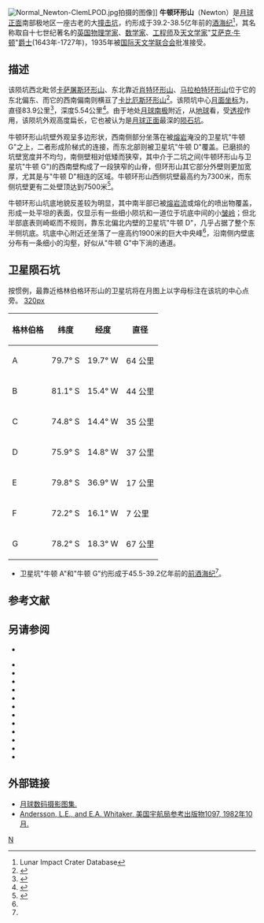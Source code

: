{{lunar crater data
| image=Newton crater 4154 h2.jpg|240px
| caption=月球轨道器4号拍摄的图像
| latitude = 76.52
| N_or_S = S
| longitude = 17.44
| E_or_W = W
| diameter = 83.9公里
| depth = 5.54公里
| colong = 18
| eponym = [[艾萨克·牛顿|艾萨克·牛顿]]
}}
[[File:Normal_Newton-ClemLPOD.jpg|thumb]]拍摄的图像]]
'''牛顿环形山'''（Newton）是[[月球正面|月球正面]]南部极地区一座古老的大[[撞击坑|撞击坑]]，约形成于39.2-38.5亿年前的[[酒海纪|酒海纪]]<ref name=LICD>Lunar Impact Crater Database</ref>，其名称取自十七世纪著名的[[英国|英国]][[物理学家|物理学家]]、[[数学家|数学家]]、[[工程师|工程师]]及[[天文学家|天文学家]]"[[艾萨克·牛顿|艾萨克·牛顿]]"[[爵士|爵士]](1643年-1727年)，1935年被[[国际天文学联合会|国际天文学联合会]]批准接受。

==描述==  
该陨坑西北毗邻[[卡萨屠斯环形山|卡萨屠斯环形山]]、东北靠近[[肖特环形山|肖特环形山]]、[[马拉柏特环形山|马拉柏特环形山]]位于它的东北偏东、而它的西南偏南则横亘了[[卡比厄斯环形山|卡比厄斯环形山]]<ref>{{Cite web |url=http://planetarynames.wr.usgs.gov/images/Lunar/lac_137_lo.pdf |title=Crater Newton on LAC-137 map. |access-date=2016-10-29 |archive-date=2013-02-20 |archive-url=https://web.archive.org/web/20130220221552/http://planetarynames.wr.usgs.gov/images/Lunar/lac_137_lo.pdf |dead-url=no }}</ref>。该陨坑中心[[月面坐标|月面坐标]]为{{Coord|76.52|S|17.44|W|globe:Moon|nogoogle=1|noosm=1}}，直径83.9公里<ref name="IAU">{{Cite web |url=http://planetarynames.wr.usgs.gov/Feature/4235 |title=Directory of the International Astronomical Union |access-date=2016-10-29 |archive-date=2018-11-16 |archive-url=https://web.archive.org/web/20181116091551/https://planetarynames.wr.usgs.gov/Feature/4235 |dead-url=no }}</ref>，深度5.54公里<ref>{{Cite web |url=http://fisherka.csolutionshosting.net/astronote/plan/craterdepth/html/CraterDepthFeatureNameWestfall.html |title=John E. Westfall's Atlas of the Lunar Terminator, Cambridge Univ. Press (2000) |accessdate=2016-10-29 |archive-date=2014-12-18 |archive-url=https://archive.today/20141218234310/http://fisherka.csolutionshosting.net/astronote/plan/craterdepth/html/CraterDepthFeatureNameWestfall.html |dead-url=yes }}</ref>。由于地处[[月球南极|月球南极]]附近，从[[地球|地球]]看，受[[透视|透视]]作用，该陨坑外观高度扁长，它也被认为是[[月球正面|月球正面]]最深的[[陨石坑|陨石坑]]。

牛顿环形山坑壁外观呈多边形状，西南侧部分坐落在被[[熔岩|熔岩]]淹没的卫星坑"牛顿 G"之上，二者形成阶梯式的连接，而东北部则被卫星坑"牛顿 D"覆盖。已磨损的坑壁宽度并不均匀，南侧壁相对低矮而狭窄，其中介于二坑之间(牛顿环形山与卫星坑"牛顿 G")的西南壁构成了一段狭窄的山脊，但环形山其它部分外壁则更加宽厚，尤其是与"牛顿 D"相连的区域。牛顿环形山西侧坑壁最高约为7300米，而东侧坑壁更有二处壁顶达到7500米<ref name="WIKI">{{Cite web |url=https://the-moon.wikispaces.com/Newton |title=Description Crater online The Moon-Wiki. |access-date=2016-10-29 |archive-date=2018-05-30 |archive-url=https://web.archive.org/web/20180530160459/http://the-moon.wikispaces.com/Newton |dead-url=no }}</ref>。

牛顿环形山坑底地貌反差较为明显，其中南半部已被[[熔岩流|熔岩流]]或熔化的喷出物覆盖，形成一处平坦的表面，仅显示有一些细小陨坑和一道位于坑底中间的小[[皱岭|皱岭]]；但北半部底表则崎岖而不规则，靠东北偏北内壁的卫星坑"牛顿 D"，几乎占据了整个东半侧坑底。坑底中心附近还坐落了一座高约1900米的巨大中央峰<ref name="WIKI"/>，沿南侧内壁底分布有一条细小的沟壑，好似从"牛顿 G"中下淌的通道。

==卫星陨石坑==
按惯例，最靠近格林伯格环形山的卫星坑将在月图上以字母标注在该坑的中心点旁。
[[image:Newton_sattelite_craters_map.jpg|320px]]

{| class="wikitable" style="text-align: right;"
|-
! scope="col" | 格林伯格
! scope="col" | 纬度
! scope="col" | 经度
! scope="col" | 直径
|-
! scope="row" | A
| 79.7° S
| 19.7° W
| 64 公里
|-
! scope="row" | B
| 81.1° S
| 15.4° W
| 44 公里
|-
! scope="row" | C
| 74.8° S
| 14.4° W
| 35 公里
|-
! scope="row" | D
| 75.9° S
| 14.8° W
| 37 公里
|-
! scope="row" | E
| 79.8° S
| 36.9° W
| 17 公里
|-
! scope="row" | F
| 72.2° S
| 16.1° W
| 7 公里
|-
! scope="row" | G
| 78.2° S
| 18.3° W
| 67 公里
|}{{clear}}
* 卫星坑"牛顿 A"和"牛顿 G"约形成于45.5-39.2亿年前的[[前酒海纪|前酒海纪]]<ref name="LICD"/>。

==参考文献==
{{Reflist}}

==另请参阅==
* {{cite web
  | last = Wood
  | first = Chuck
  | date = 2005-08-06
  | title = Sliced in Half
  | publisher = Lunar Photo of the Day
  | url = http://www.lpod.org/?m=20060806
  | accessdate = 2006-07-21
  | archive-date = 2020-11-27
  | archive-url = https://web.archive.org/web/20201127015532/http://www.lpod.org/?m=20060806
  | dead-url = no
  }}

{{refbegin}}
* {{cite book
  | last1 = Andersson
  | first1 = L. E.
  | last2 = Whitaker
  | first2 = E. A.
  | authorlink2 = Ewen Whitaker
  | date = 1982
  | title = [[NASA|NASA]] Catalogue of Lunar Nomenclature
  | publisher = NASA RP-1097
  | ref = harv
  }}
* {{cite web
  | last = Blue
  | first = Jennifer
  | date = July 25, 2007
  | title = Gazetteer of Planetary Nomenclature
  | publisher = [[United_States_Geological_Survey|USGS]]
  | url = http://planetarynames.wr.usgs.gov/
  | accessdate = 2007-08-05
  | ref = harv
  | archive-date = 2018-12-25
  | archive-url = https://web.archive.org/web/20181225170157/http://planetarynames.wr.usgs.gov/
  | dead-url = no
  }}
* {{cite book
  | last1 = Bussey
  | first1 = B.
  | authorlink1 = Ben Bussey
  | last2 = Spudis
  | first2 = P.
  | authorlink2 = Paul Spudis
  | date = 2004
  | title = The Clementine Atlas of the Moon
  | publisher = Cambridge University Press
  | location = New York
  | isbn = 978-0-521-81528-4
  | ref = harv
  }}
* {{cite book
  | last1 = Cocks
  | first1 = Elijah E.
  | last2 = Cocks
  | first2 = Josiah C.
  | date = 1995
  | title = Who's Who on the Moon: A Biographical Dictionary of Lunar Nomenclature
  | url = https://archive.org/details/isbn_9780936389271
  | publisher = Tudor Publishers
  | isbn = 978-0-936389-27-1
  | ref = harv
  }}
* {{cite web
  | last = McDowell
  | first = Jonathan
  | date = July 15, 2007
  | url = http://host.planet4589.org/astro/lunar/
  | title = Lunar Nomenclature
  | publisher = Jonathan's Space Report
  | accessdate = 2007-10-24
  | ref = harv
  | archive-date = 2018-12-25
  | archive-url = https://web.archive.org/web/20181225170156/http://host.planet4589.org/astro/lunar/
  | dead-url = no
  }}
* {{cite journal| last1 = Menzel| first1 = D. H.| last2 = Minnaert| first2 = M.| last3 = Levin| first3 = B.| last4 = Dollfus| first4 = A.| last5 = Bell| first5 = B.| title = Report on Lunar Nomenclature by the Working Group of Commission 17 of the IAU| doi = 10.1007/BF00171763| journal = Space Science Reviews| volume = 12| issue = 2| pages = 136–186| date = 1971| bibcode = 1971SSRv...12..136M| ref = harv}}
* {{cite book
  | first = Patrick
  | last = Moore
  | authorlink = Patrick Moore
  | date = 2001
  | title = On the Moon
  | url = https://archive.org/details/patrickmooreonmo00patr
  | publisher = Sterling Publishing Co.
  | isbn = 978-0-304-35469-6
  | ref = harv
  }}
* {{cite book
  | first = Fred W.
  | last = Price
  | date = 1988
  | title = The Moon Observer's Handbook
  | publisher = Cambridge University Press
  | isbn = 978-0-521-33500-3
  | ref = harv
  }}
* {{cite book
  | last = Rükl
  | first = Antonín
  | authorlink = Antonín Rükl
  | date = 1990
  | title = Atlas of the Moon
  | publisher = Kalmbach Books
  | isbn = 978-0-913135-17-4
  | ref = harv
  }}
* {{cite book
  | last = Webb
  | first = Rev. T. W.
  | authorlink = Thomas William Webb
  | date = 1962
  | title = Celestial Objects for Common Telescopes
  | url = https://archive.org/details/celestialobjects00webb
  | edition = 6th revised
  | publisher = Dover
  | isbn = 978-0-486-20917-3
  | ref = harv
  }}
* {{cite book
  | first = Ewen A.
  | last = Whitaker
  | authorlink = Ewen Whitaker
  | date = 1999
  | title = Mapping and Naming the Moon
  | publisher = Cambridge University Press
  | isbn = 978-0-521-62248-6
  | ref = harv
  }}
* {{cite book
  | first = Peter T.
  | last = Wlasuk
  | date = 2000
  | title = Observing the Moon
  | publisher = Springer
  | isbn = 978-1-85233-193-1
  | ref = harv
 }}

==外部链接==
*[http://www.lpi.usra.edu/resources/lunar_orbiter/bin/srch_nam.shtml?Newton%7C0 月球数码摄影图集.] {{Wayback|url=http://www.lpi.usra.edu/resources/lunar_orbiter/bin/srch_nam.shtml?Newton%7C0 |date=20201127014253 }}
*[http://planet4589.org/astro/lunar/RP-1097.pdf Andersson, L.E., and E.A. Whitaker, 美国宇航局参考出版物1097, 1982年10月.] {{Wayback|url=http://planet4589.org/astro/lunar/RP-1097.pdf |date=20141006125838 }}

[[Category:月球环形山|N]]
{{月球環形山 (L-N)}}